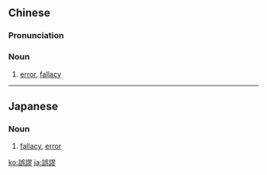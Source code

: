 {{also|误谬}}
==Chinese==
{{zh-forms|s=误谬}}

===Pronunciation===
{{zh-pron
|m=wùmiù
|c=ng6 mau6
|cat=n
}}

===Noun===
{{zh-noun}}

# [[error]], [[fallacy]]

----

==Japanese==
{{wikipedia|lang=ja}}
{{ja-kanjitab|ご|びゅう|yomi=o}}

===Noun===
{{ja-noun|ごびゅう}}

# {{lb|ja|logic|sort=こびゅう'}} [[fallacy]], [[error]]

[[ko:誤謬]]
[[ja:誤謬]]